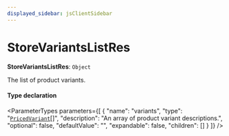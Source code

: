 ```yaml
---
displayed_sidebar: jsClientSidebar
---
```



# StoreVariantsListRes

 **StoreVariantsListRes**: `Object`

The list of product variants.

#### Type declaration

<ParameterTypes parameters={[
  {
    "name": "variants",
    "type": "[`PricedVariant`](internal.PricedVariant.mdx)[]",
    "description": "An array of product variant descriptions.",
    "optional": false,
    "defaultValue": "",
    "expandable": false,
    "children": []
  }
]} />
